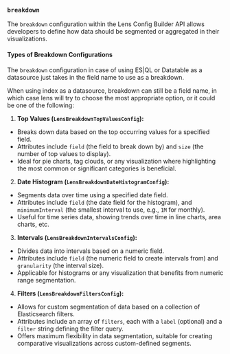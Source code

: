 ### `breakdown`

The `breakdown` configuration within the Lens Config Builder API allows developers to define how data should be segmented or aggregated in their visualizations. 

#### Types of Breakdown Configurations

The `breakdown` configuration in case of using ES|QL or Datatable as a datasource just takes in the field name to use as a breakdown. 

When using index as a datasource, breakdown can still be a field name, in which case lens will try to choose the most appropriate option, or it could be one of the following:

1. **Top Values (`LensBreakdownTopValuesConfig`):**
- Breaks down data based on the top occurring values for a specified field.
- Attributes include `field` (the field to break down by) and `size` (the number of top values to display).
- Ideal for pie charts, tag clouds, or any visualization where highlighting the most common or significant categories is beneficial.

2. **Date Histogram (`LensBreakdownDateHistogramConfig`):**
- Segments data over time using a specified date field.
- Attributes include `field` (the date field for the histogram), and `minimumInterval` (the smallest interval to use, e.g., `1M` for monthly).
- Useful for time series data, showing trends over time in line charts, area charts, etc.

3. **Intervals (`LensBreakdownIntervalsConfig`):**
- Divides data into intervals based on a numeric field.
- Attributes include `field` (the numeric field to create intervals from) and `granularity` (the interval size).
- Applicable for histograms or any visualization that benefits from numeric range segmentation.

4. **Filters (`LensBreakdownFiltersConfig`):**
- Allows for custom segmentation of data based on a collection of Elasticsearch filters.
- Attributes include an array of `filters`, each with a `label` (optional) and a `filter` string defining the filter query.
- Offers maximum flexibility in data segmentation, suitable for creating comparative visualizations across custom-defined segments.
